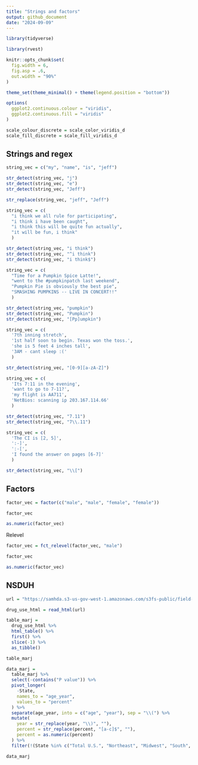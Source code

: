 ```yaml
---
title: "Strings and factors"
output: github_document
date: "2024-09-09"
---
```


```r
library(tidyverse)

library(rvest)

knitr::opts_chunk$set(
  fig.width = 6,
  fig.asp = .6,
  out.width = "90%"
)

theme_set(theme_minimal() + theme(legend.position = "bottom"))

options(
  ggplot2.continuous.colour = "viridis",
  ggplot2.continuous.fill = "viridis"
)

scale_colour_discrete = scale_color_viridis_d
scale_fill_discrete = scale_fill_viridis_d
```

## Strings and regex

```r
string_vec = c("my", "name", "is", "jeff")

str_detect(string_vec, "j")
str_detect(string_vec, "e")
str_detect(string_vec, "Jeff")

str_replace(string_vec, "jeff", "Jeff")
```

```r
string_vec = c(
  "i think we all rule for participating",
  "i think i have been caught",
  "i think this will be quite fun actually",
  "it will be fun, i think"
  )

str_detect(string_vec, "i think")
str_detect(string_vec, "^i think")
str_detect(string_vec, "i think$")
```

```r
string_vec = c(
  "Time for a Pumpkin Spice Latte!",
  "went to the #pumpkinpatch last weekend",
  "Pumpkin Pie is obviously the best pie",
  "SMASHING PUMPKINS -- LIVE IN CONCERT!!"
  )

str_detect(string_vec, "pumpkin")
str_detect(string_vec, "Pumpkin")
str_detect(string_vec, "[Pp]umpkin")
```

```r
string_vec = c(
  '7th inning stretch',
  '1st half soon to begin. Texas won the toss.',
  'she is 5 feet 4 inches tall',
  '3AM - cant sleep :('
  )

str_detect(string_vec, "[0-9][a-zA-Z]")
```

```r
string_vec = c(
  'Its 7:11 in the evening',
  'want to go to 7-11?',
  'my flight is AA711',
  'NetBios: scanning ip 203.167.114.66'
  )

str_detect(string_vec, "7.11") 
str_detect(string_vec, "7\\.11") 
```

```r
string_vec = c(
  'The CI is [2, 5]',
  ':-]',
  ':-[',
  'I found the answer on pages [6-7]'
  )

str_detect(string_vec, "\\[")
```

## Factors

```r
factor_vec = factor(c("male", "male", "female", "female"))

factor_vec

as.numeric(factor_vec)
```

Relevel

```r
factor_vec = fct_relevel(factor_vec, "male")

factor_vec

as.numeric(factor_vec)
```

## NSDUH

```r
url = "https://samhda.s3-us-gov-west-1.amazonaws.com/s3fs-public/field-uploads/2k15StateFiles/NSDUHsaeShortTermCHG2015.htm"

drug_use_html = read_html(url)
```

```r
table_marj = 
  drug_use_html %>%
  html_table() %>%
  first() %>%
  slice(-1) %>% 
  as_tibble()

table_marj
```

```r
data_marj =
  table_marj %>% 
  select(-contains("P value")) %>% 
  pivot_longer(
    -State,
    names_to = "age_year",
    values_to = "percent"
  ) %>% 
  separate(age_year, into = c("age", "year"), sep = "\\(") %>% 
  mutate(
    year = str_replace(year, "\\)", ""),
    percent = str_replace(percent, "[a-c]$", ""),
    percent = as.numeric(percent)
  ) %>% 
  filter(!(State %in% c("Total U.S.", "Northeast", "Midwest", "South", "West")))

data_marj
```

